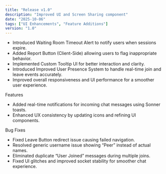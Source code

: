```yaml
---
title: "Release v1.0"
description: "Improved UI and Screen Sharing component"
date: "2025-10-06"
tags: ["UI Enhancements", "Feature Additions"]
version: "1.0"
---
```


- Introduced Waiting Room Timeout Alert to notify users when sessions expire.
- Added Report Button (Client-Side) allowing users to flag inappropriate behavior.
- Implemented Custom Tooltip UI for better interaction and clarity.
- Introduced Improved User Presence System to handle real-time join and leave events accurately.
- Improved overall responsiveness and UI performance for a smoother user experience.

<Accordion type="multiple" collapsible="true" className="w-full not-prose">
  <AccordionItem value="item-1">
    <AccordionTrigger>Features</AccordionTrigger>
    <AccordionContent className="flex flex-col gap-4 text-balance">
      <ul className="list-disc space-y-2 pl-4">
        <li>Added real-time notifications for incoming chat messages using Sonner toasts.</li>
        <li>Enhanced UX consistency by updating icons and refining UI components.</li>
      </ul>
    </AccordionContent>
  </AccordionItem>
  <AccordionItem value="item-2">
    <AccordionTrigger>Bug Fixes</AccordionTrigger>
    <AccordionContent className="flex flex-col gap-4 text-balance">
      <ul className="list-disc space-y-2 pl-4">
        <li>Fixed Leave Button redirect issue causing failed navigation. </li>
        <li>Resolved generic username issue showing “Peer” instead of actual names.</li>
        <li>Eliminated duplicate “User Joined” messages during multiple joins.</li>
        <li>Fixed UI glitches and improved socket stability for smoother chat experience.</li>
      </ul>
    </AccordionContent>
  </AccordionItem>
</Accordion>